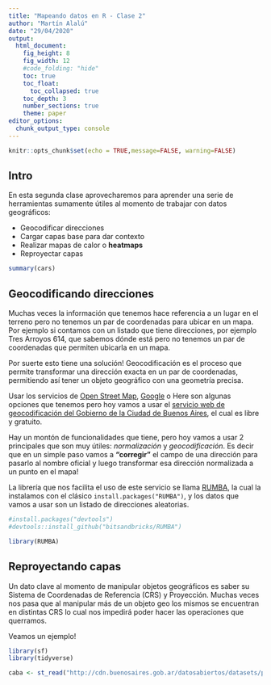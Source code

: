```yaml
---
title: "Mapeando datos en R - Clase 2"
author: "Martín Alalú"
date: "29/04/2020"
output: 
  html_document:
    fig_height: 8
    fig_width: 12
    #code_folding: "hide"
    toc: true
    toc_float:
      toc_collapsed: true
    toc_depth: 3
    number_sections: true
    theme: paper
editor_options: 
  chunk_output_type: console
---
```


```r
knitr::opts_chunk$set(echo = TRUE,message=FALSE, warning=FALSE)
```

## Intro

En esta segunda clase aprovecharemos para aprender una serie de herramientas sumamente útiles al momento de trabajar con datos geográficos:

* Geocodificar direcciones 
* Cargar capas base para dar contexto
* Realizar mapas de calor o **heatmaps**
* Reproyectar capas


```r
summary(cars)
```

## Geocodificando direcciones

Muchas veces la información que tenemos hace referencia a un lugar en el terreno pero no tenemos un par de coordenadas para ubicar en un mapa. Por ejemplo si contamos con un listado que tiene direcciones, por ejemplo Tres Arroyos 614, que sabemos dónde está pero no tenemos un par de coordenadas que permiten ubicarla en un mapa. 

Por suerte esto tiene una solución! Geocodificación es el proceso que permite transformar una dirección exacta en un par de coordenadas, permitiendo así tener un objeto geográfico con una geometría precisa.

Usar los servicios de [Open Street Map](https://www.r-bloggers.com/introducing-the-nominatim-geocoding-package/), [Google](https://www.r-bloggers.com/geocoding-with-ggmap-and-the-google-api/) o Here son algunas opciones que tenemos pero hoy vamos a usar el [servicio web de geocodificación del Gobierno de la Ciudad de Buenos Aires](http://usig.buenosaires.gob.ar/), el cual es libre y gratuito.

Hay un montón de funcionalidades que tiene, pero hoy vamos a usar 2 principales que son muy útiles: *normalización* y *geocodificación*. Es decir que en un simple paso vamos a **"corregir"** el campo de una dirección para pasarlo al nombre oficial y luego transformar esa dirección normalizada a un punto en el mapa!

La librería que nos facilita el uso de este servicio se llama [RUMBA](https://github.com/bitsandbricks/RUMBA), la cual la instalamos con el clásico `install.packages("RUMBA")`, y los datos que vamos a usar son un listado de direcciones aleatorias.

```r
#install.packages("devtools")
#devtools::install_github("bitsandbricks/RUMBA")

library(RUMBA)

```



## Reproyectando capas

Un dato clave al momento de manipular objetos geográficos es saber su Sistema de Coordenadas de Referencia (CRS) y Proyección. Muchas veces nos pasa que al manipular más de un objeto geo los mismos se encuentran en distintas CRS lo cual nos impedirá poder hacer las operaciones que querramos. 

Veamos un ejemplo!
```r
library(sf)
library(tidyverse)

caba <- st_read("http://cdn.buenosaires.gob.ar/datosabiertos/datasets/perimetro/perimetro.geojson")


```

